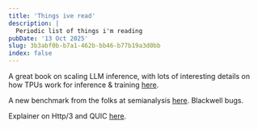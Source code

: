 ```yaml
---
title: 'Things ive read'
description: |
  Periodic list of things i'm reading
pubDate: '13 Oct 2025'
slug: 3b3abf0b-b7a1-462b-bb46-b77b19a3d0bb
index: false
---
```


A great book on scaling LLM inference, with lots of interesting details on how
TPUs work for inference & training
[here](https://jax-ml.github.io/scaling-book).

A new benchmark from the folks at semianalysis
[here](https://inferencemax.semianalysis.com/). Blackwell bugs.

Explainer on Http/3 and QUIC [here](https://http3-explained.haxx.se/).
